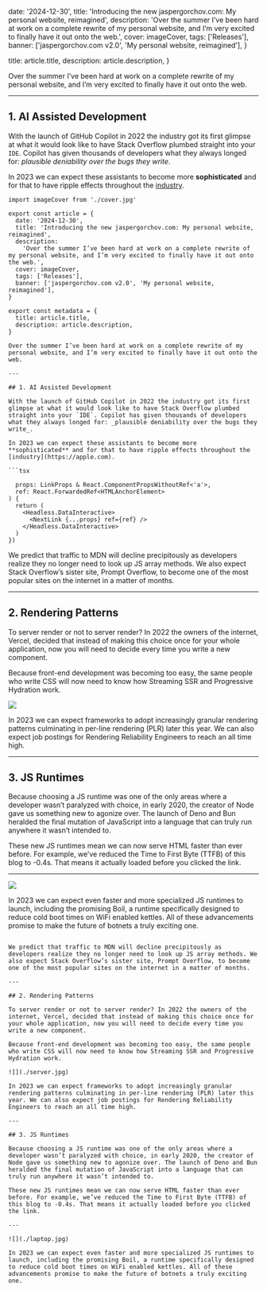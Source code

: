 
  date: '2024-12-30',
  title: 'Introducing the new jaspergorchov.com: My personal website, reimagined',
  description:
    'Over the summer I’ve been hard at work on a complete rewrite of my personal website, and I’m very excited to finally have it out onto the web.',
  cover: imageCover,
  tags: ['Releases'],
  banner: ['jaspergorchov.com v2.0', 'My personal website, reimagined'],
}

  title: article.title,
  description: article.description,
}

Over the summer I’ve been hard at work on a complete rewrite of my personal website, and I’m very excited to finally have it out onto the web.

---

## 1. AI Assisted Development

With the launch of GitHub Copilot in 2022 the industry got its first glimpse at what it would look like to have Stack Overflow plumbed straight into your `IDE`. Copilot has given thousands of developers what they always longed for: _plausible deniability over the bugs they write_.

In 2023 we can expect these assistants to become more **sophisticated** and for that to have ripple effects throughout the [industry](https://apple.com).

```tsx
import imageCover from './cover.jpg'

export const article = {
  date: '2024-12-30',
  title: 'Introducing the new jaspergorchov.com: My personal website, reimagined',
  description:
    'Over the summer I’ve been hard at work on a complete rewrite of my personal website, and I’m very excited to finally have it out onto the web.',
  cover: imageCover,
  tags: ['Releases'],
  banner: ['jaspergorchov.com v2.0', 'My personal website, reimagined'],
}

export const metadata = {
  title: article.title,
  description: article.description,
}

Over the summer I’ve been hard at work on a complete rewrite of my personal website, and I’m very excited to finally have it out onto the web.

---

## 1. AI Assisted Development

With the launch of GitHub Copilot in 2022 the industry got its first glimpse at what it would look like to have Stack Overflow plumbed straight into your `IDE`. Copilot has given thousands of developers what they always longed for: _plausible deniability over the bugs they write_.

In 2023 we can expect these assistants to become more **sophisticated** and for that to have ripple effects throughout the [industry](https://apple.com).

```tsx

  props: LinkProps & React.ComponentPropsWithoutRef<'a'>,
  ref: React.ForwardedRef<HTMLAnchorElement>
) {
  return (
    <Headless.DataInteractive>
      <NextLink {...props} ref={ref} />
    </Headless.DataInteractive>
  )
})
```

We predict that traffic to MDN will decline precipitously as developers realize they no longer need to look up JS array methods. We also expect Stack Overflow’s sister site, Prompt Overflow, to become one of the most popular sites on the internet in a matter of months.

---

## 2. Rendering Patterns

To server render or not to server render? In 2022 the owners of the internet, Vercel, decided that instead of making this choice once for your whole application, now you will need to decide every time you write a new component.

Because front-end development was becoming too easy, the same people who write CSS will now need to know how Streaming SSR and Progressive Hydration work.

![](./server.jpg)

In 2023 we can expect frameworks to adopt increasingly granular rendering patterns culminating in per-line rendering (PLR) later this year. We can also expect job postings for Rendering Reliability Engineers to reach an all time high.

---

## 3. JS Runtimes

Because choosing a JS runtime was one of the only areas where a developer wasn’t paralyzed with choice, in early 2020, the creator of Node gave us something new to agonize over. The launch of Deno and Bun heralded the final mutation of JavaScript into a language that can truly run anywhere it wasn’t intended to.

These new JS runtimes mean we can now serve HTML faster than ever before. For example, we’ve reduced the Time to First Byte (TTFB) of this blog to -0.4s. That means it actually loaded before you clicked the link.

---

![](./laptop.jpg)

In 2023 we can expect even faster and more specialized JS runtimes to launch, including the promising Boil, a runtime specifically designed to reduce cold boot times on WiFi enabled kettles. All of these advancements promise to make the future of botnets a truly exciting one.

```

We predict that traffic to MDN will decline precipitously as developers realize they no longer need to look up JS array methods. We also expect Stack Overflow’s sister site, Prompt Overflow, to become one of the most popular sites on the internet in a matter of months.

---

## 2. Rendering Patterns

To server render or not to server render? In 2022 the owners of the internet, Vercel, decided that instead of making this choice once for your whole application, now you will need to decide every time you write a new component.

Because front-end development was becoming too easy, the same people who write CSS will now need to know how Streaming SSR and Progressive Hydration work.

![](./server.jpg)

In 2023 we can expect frameworks to adopt increasingly granular rendering patterns culminating in per-line rendering (PLR) later this year. We can also expect job postings for Rendering Reliability Engineers to reach an all time high.

---

## 3. JS Runtimes

Because choosing a JS runtime was one of the only areas where a developer wasn’t paralyzed with choice, in early 2020, the creator of Node gave us something new to agonize over. The launch of Deno and Bun heralded the final mutation of JavaScript into a language that can truly run anywhere it wasn’t intended to.

These new JS runtimes mean we can now serve HTML faster than ever before. For example, we’ve reduced the Time to First Byte (TTFB) of this blog to -0.4s. That means it actually loaded before you clicked the link.

---

![](./laptop.jpg)

In 2023 we can expect even faster and more specialized JS runtimes to launch, including the promising Boil, a runtime specifically designed to reduce cold boot times on WiFi enabled kettles. All of these advancements promise to make the future of botnets a truly exciting one.
